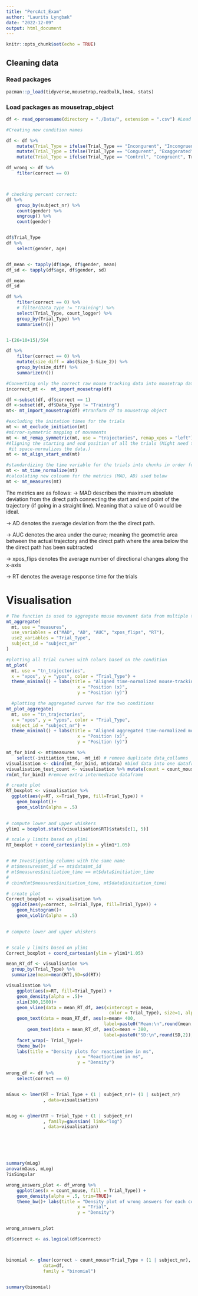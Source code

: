 ```yaml
---
title: "PercAct_Exam"
author: "Laurits Lyngbæk"
date: "2022-12-09"
output: html_document
---
```


```r
knitr::opts_chunk$set(echo = TRUE)
```

## Cleaning data
### Read packages

```r
pacman::p_load(tidyverse,mousetrap,readbulk,lme4, stats)

```


### Load packages as mousetrap_object
```r
df <- read_opensesame(directory = "./Data/", extension = ".csv") #Load all files in folder with .csv ending
```

```r
#Creating new condition names

df <- df %>%  
    mutate(Trial_Type = ifelse(Trial_Type == "Incongurent", "Incongruent", Trial_Type)) %>% 
    mutate(Trial_Type = ifelse(Trial_Type == "Congurent", "Exaggerated", Trial_Type)) %>% 
    mutate(Trial_Type = ifelse(Trial_Type == "Control", "Congruent", Trial_Type))

df_wrong <- df %>% 
    filter(correct == 0)



# checking percent correct:
df %>% 
    group_by(subject_nr) %>% 
    count(gender) %>% 
    ungroup() %>% 
    count(gender)


df$Trial_Type
df %>% 
    select(gender, age) 


df_mean <- tapply(df$age, df$gender, mean)
df_sd <- tapply(df$age, df$gender, sd)

df_mean
df_sd
```


```r
df %>% 
    filter(correct == 0) %>%
    # filter(Data_Type != "Training") %>% 
    select(Trial_Type, count_logger) %>% 
    group_by(Trial_Type) %>% 
    summarise(n())


1-(26+10+15)/594
```


```r
df %>% 
    filter(correct == 0) %>% 
    mutate(size_diff = abs(Size_1-Size_2)) %>% 
    group_by(size_diff) %>% 
    summarize(n())
```


```r
#Converting only the correct raw mouse tracking data into mousetrap data
incorrect_mt <-  mt_import_mousetrap(df)

df <-subset(df, df$correct == 1)
df <-subset(df, df$Data_Type != "Training")
mt<- mt_import_mousetrap(df) #tranform df to mousetrap object

```


```r
#excluding the initation times for the trials
mt <- mt_exclude_initiation(mt)
#mirror-symmetric mapping of movements
mt <- mt_remap_symmetric(mt, use = "trajectories", remap_xpos = "left")
#Aligning the starting and end position of all the trials (Might need to change this one -
 #it space-normalizes the data.)
mt <- mt_align_start_end(mt)
```

```r
#standardizing the time variable for the trials into chunks in order for the data to be comparable between trials
mt <- mt_time_normalize(mt)
#calculating new coloumn for the metrics (MAD, AD) used below
mt <- mt_measures(mt)
```


The metrics are as follows:
  -> MAD describes the maximum absolute deviation from the direct path connecting the start and end point of the trajectory 
    (if going in a straight line). Meaning that a value of 0 would be ideal.
    
  -> AD denotes the average deviation from the the direct path.
  
  -> AUC denotes the area under the curve; meaning the geometric area between the actual trajectory and the direct path where the       area below the the direct path has been subtracted
  
  -> xpos_flips denotes the average number of directional changes along the x-axis
  
  -> RT denotes the average response time for the trials


# Visualisation

```r
# The function is used to aggregate mouse movement data from multiple trials or subjects into a single dataframe.
mt_aggregate(
  mt, use = "measures",
  use_variables = c("MAD", "AD", "AUC", "xpos_flips", "RT"),
  use2_variables = "Trial_Type",
  subject_id = "subject_nr"
)


```
```r
#plotting all trial curves with colors based on the condition
mt_plot(
  mt, use = "tn_trajectories",
  x = "xpos", y = "ypos", color = "Trial_Type") +
  theme_minimal() + labs(title = "Aligned time-normalized mouse-tracking data", 
                           x = "Position (x)",
                           y = "Position (y)")
```

```r
  #plotting the aggregated curves for the two conditions
mt_plot_aggregate(
  mt, use = "tn_trajectories",
  x = "xpos", y = "ypos", color = "Trial_Type",
  subject_id = "subject_nr") +
  theme_minimal() + labs(title = "Aligned aggregated time-normalized mouse trajectories", 
                           x = "Position (x)",
                           y = "Position (y)")
```
```r
mt_for_bind <- mt$measures %>% 
    select(-initiation_time, -mt_id) # remove duplicate data_collumns
visualisation <- cbind(mt_for_bind, mt$data) #bind data into one dataframe
visualisation_test_count <- visualisation %>% mutate(count = count_mouse+1)
rm(mt_for_bind) #remove extra intermediate dataframe

# create plot
RT_boxplot <- visualisation %>% 
  ggplot(aes(y=RT, x=Trial_Type, fill=Trial_Type)) +
    geom_boxplot()+
    geom_violin(alpha = .5)
 

# compute lower and upper whiskers
ylim1 = boxplot.stats(visualisation$RT)$stats[c(1, 5)]

# scale y limits based on ylim1
RT_boxplot + coord_cartesian(ylim = ylim1*1.05)


# ## Investigating columns with the same name
# mt$measures$mt_id == mt$data$mt_id
# mt$measures$initiation_time == mt$data$initiation_time                           
# 
# cbind(mt$measures$initiation_time, mt$data$initiation_time)
```


```r
# create plot
Correct_boxplot <- visualisation %>% 
  ggplot(aes(y=correct, x=Trial_Type, fill=Trial_Type)) +
    geom_histogram()+
    geom_violin(alpha = .5)
 

# compute lower and upper whiskers


# scale y limits based on ylim1
Correct_boxplot + coord_cartesian(ylim = ylim1*1.05)
```
```r
mean_RT_df <- visualisation %>%
  group_by(Trial_Type) %>%
  summarize(mean=mean(RT),SD=sd(RT))

visualisation %>% 
    ggplot(aes(x=RT, fill=Trial_Type)) +
    geom_density(alpha = .5)+
    xlim(300,1500)+
    geom_vline(data = mean_RT_df, aes(xintercept = mean, 
                                       color = Trial_Type), size=1, alpha = .3)+
    geom_text(data = mean_RT_df, aes(x=mean+ 400, 
                                     label=paste0("Mean:\n",round(mean,2)), y=0.0015))+
        geom_text(data = mean_RT_df, aes(x=mean + 380, 
                                     label=paste0("SD:\n",round(SD,2)), y=0.0013))+
    facet_wrap(~ Trial_Type)+
    theme_bw()+
    labs(title = "Density plots for reactiontime in ms", 
                           x = "Reactiontime in ms",
                           y = "Density")

```

```r
wrong_df <- df %>% 
    select(correct == 0)



```



```r
mGaus <- lmer(RT ~ Trial_Type + (1 | subject_nr)+ (1 | subject_nr)
              , data=visualisation)


mLog <- glmer(RT ~ Trial_Type + (1 | subject_nr)
              , family=gaussian( link="log")
              , data=visualisation)






summary(mLog)
anova(mGaus, mLog)
?isSingular


```

```r
wrong_answers_plot <- df_wrong %>% 
    ggplot(aes(x = count_mouse, fill = Trial_Type)) +
    geom_density(alpha = .5, trim=TRUE)+
    theme_bw()+ labs(title = "Density plot of wrong answers for each condition", 
                           x = "Trial",
                           y = "Density")


wrong_answers_plot

```



```r

df$correct <- as.logical(df$correct)



binomial <- glmer(correct ~ count_mouse*Trial_Type + (1 | subject_nr),
              data=df,
              family = "binomial")


summary(binomial)

```




